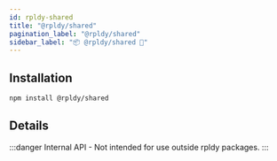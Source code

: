 ```yaml
---
id: rpldy-shared
title: "@rpldy/shared"
pagination_label: "@rpldy/shared"
sidebar_label: "📦 @rpldy/shared 🛑"
---
```


## Installation

```bash npm2yarn
npm install @rpldy/shared
```

## Details

:::danger
Internal API - Not intended for use outside rpldy packages.
:::
